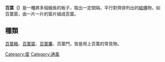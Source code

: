 '''百葉（{{lang-en|Louver}}）'''是一種將多個細長的板子，取出一定間隔，平行對齊排列出的[[結構|結構]]物，如百葉窗，由一片一片的窗片組成百葉。

==種類==
[[百葉箱|百葉箱]]、[[百葉窗|百葉窗]]、[[百葉簾|百葉簾]]、百葉門，皆是用上百葉的常見物。

{{stub}}
{{暖通空調}}
[[Category:窗|Category:窗]]
[[Category:通風|Category:通風]]